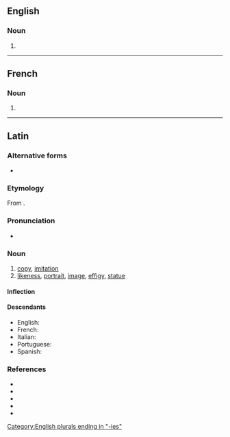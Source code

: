 ==English==

===Noun===
{{head|en|noun plural form}}

# {{plural of|effigy|lang=en}}

[[Category:English plurals ending in "-ies"]]

----

==French==

===Noun===
{{head|fr|noun plural form|g=f}}

# {{plural of|effigie|lang=fr}}

----

==Latin==

===Alternative forms===
* {{l|la|effigia}}

===Etymology===
From {{m|la|effingō||represent, portray}}.

===Pronunciation===
* {{la-IPA|effigiēs}}

===Noun===
{{la-noun|effigiēs|effigiēī|f|fifth}}

# [[copy]], [[imitation]]
# [[likeness]], [[portrait]], [[image]], [[effigy]], [[statue]]

====Inflection====
{{la-decl-5th-i|effig}}

====Descendants====
* English: {{l|en|effigy}}
* French: {{l|fr|effigie}}
* Italian: {{l|it|effigie}}
* Portuguese: {{l|pt|efígie}}
* Spanish: {{l|es|efigie}}

===References===
* {{R:L&S}}
* {{R:Elementary Lewis}}
* {{R:du Cange}}
* {{R:Gaffiot}}
* {{R:Peck}}